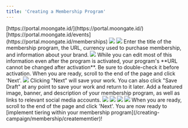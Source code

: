 ```yaml
---
title: 'Creating a Membership Program'
---
```

<Steps>
    <Step title="Sign into the Moongate Merchant Portal.">
        [https://portal.moongate.id/](https://portal.moongate.id/)
    </Step>
    <Step title="Navigate to the 'Memberships' Tab.">
        [https://portal.moongate.id/events](https://portal.moongate.id/memberships)
        <img src="/images/creating-campaign/membership/creating program/Membership Tab Location.png"/>
    </Step>
    <Step title="Click 'Create'">
        <img src="/images/creating-campaign/membership/creating program/Create Button Location.png"/>
    </Step>
    <Step title="Add Basic Membership Program Information">
        Enter the title of the membership program, the URL, currency used to purchase membership, and information about your brand.
        <img src="/images/creating-campaign/membership/creating program/Basic Membership Info.webp"/>
        <Warning>
            While you can edit most of this information even after the program is activated, your program's **URL cannot be changed after activation**. Be sure to double-check it before activation.
        </Warning>
        When you are ready, scroll to the end of the page and click 'Next'.
        <img src="/images/creating-campaign/membership/creating program/Next.gif"/>
        <Tip>
            Clicking "Next" will save your work. You can also click "Save Draft" at any point to save your work and return to it later.
        </Tip>
    </Step>
    <Step title="Add Membership Program Images, Description, and Links">
        Add a featured image, banner, and description of your membership program, as well as links to relevant social media accounts.
        <img src="/images/creating-campaign/membership/creating program/Add Membership Details.webp"/>
        <Tabs>
            <Tab title="Featured Image">
                <img src="/images/creating-campaign/membership/creating program/Featured Image Location.webp"/>
            </Tab>
            <Tab title="Membership Program Descriptor">
                <img src="/images/creating-campaign/membership/creating program/Description Location.webp"/>
            </Tab>
            <Tab title="Socials/Website Links">
                <img src="/images/creating-campaign/membership/creating program/Social Links.webp"/>
            </Tab>
        </Tabs>
        When you are ready, scroll to the end of the page and click 'Next'. You are now ready to [implement tiering within your membership program](/creating-campaign/membership/creatememtier)!
    </Step>
</Steps>